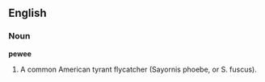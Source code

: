 ==English==

===Noun===

'''pewee'''

#A common American tyrant flycatcher (Sayornis phoebe, or S. fuscus).